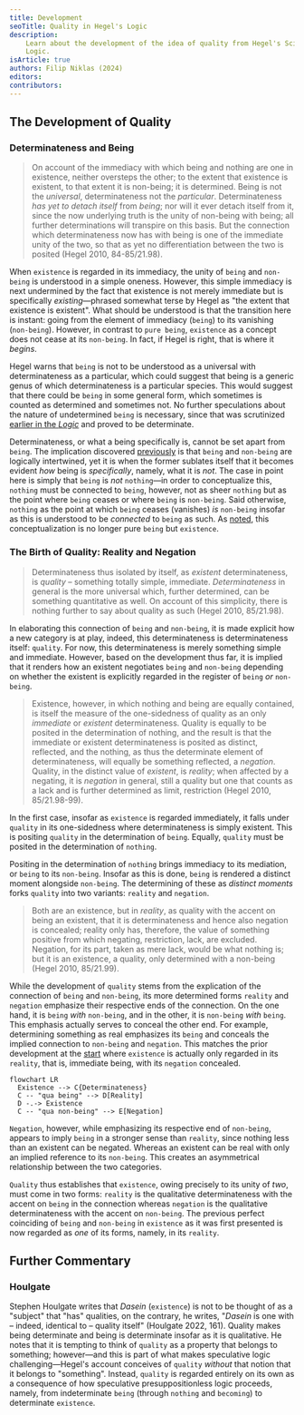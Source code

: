 ```yaml
---
title: Development
seoTitle: Quality in Hegel's Logic
description:
    Learn about the development of the idea of quality from Hegel's Science of
    Logic.
isArticle: true
authors: Filip Niklas (2024)
editors:
contributors:
---
```


## The Development of Quality

### Determinateness and Being

> On account of the immediacy with which being and nothing are one in existence,
> neither oversteps the other; to the extent that existence is existent, to that
> extent it is non-being; it is determined. Being is not the _universal_,
> determinateness not the _particular_. Determinateness _has yet to detach
> itself_ from _being_; nor will it ever detach itself from it, since the now
> underlying truth is the unity of non-being with being; all further
> determinations will transpire on this basis. But the connection which
> determinateness now has with being is one of the immediate unity of the two,
> so that as yet no differentiation between the two is posited (Hegel 2010,
> 84-85/21.98).

When `existence` is regarded in its immediacy, the unity of `being` and
`non-being` is understood in a simple oneness. However, this simple immediacy is
next undermined by the fact that existence is not merely immediate but is
specifically _existing_&mdash;phrased somewhat terse by Hegel as "the extent
that existence is existent". What should be understood is that the transition
here is instant: going from the element of immediacy (`being`) to its vanishing
(`non-being`). However, in contrast to `pure being`, `existence` as a concept
does not cease at its `non-being`. In fact, if Hegel is right, that is where it
_begins_.

Hegel warns that `being` is not to be understood as a universal with
determinateness as a particular, which could suggest that being is a generic
genus of which determinateness is a particular species. This would suggest that
there could be `being` in some general form, which sometimes is counted as
determined and sometimes not. No further speculations about the nature of
undetermined `being` is necessary, since that was scrutinized
[earlier in the _Logic_](/articles/hegel/reference/being/development) and proved
to be determinate.

Determinateness, or what a being specifically is, cannot be set apart from
`being`. The implication discovered
[previously](/articles/hegel/reference/becoming/development) is that `being` and
`non-being` are logically intertwined, yet it is when the former sublates itself
that it becomes evident _how_ being is _specifically_, namely, what it is _not_.
The case in point here is simply that `being` is _not_ `nothing`&mdash;in order
to conceptualize this, `nothing` must be connected to `being`, however, not as
sheer `nothing` but as the point where `being` ceases or where `being` is
`non-being`. Said otherwise, `nothing` as the point at which `being` ceases
(vanishes) _is_ `non-being` insofar as this is understood to be _connected_ to
`being` as such. As [noted](/articles/hegel/reference/existence/development),
this conceptualization is no longer pure `being` but `existence`.

### The Birth of Quality: Reality and Negation

> Determinateness thus isolated by itself, as _existent_ determinateness, is
> _quality_ – something totally simple, immediate. _Determinateness_ in general
> is the more universal which, further determined, can be something quantitative
> as well. On account of this simplicity, there is nothing further to say about
> quality as such (Hegel 2010, 85/21.98).

In elaborating this connection of `being` and `non-being`, it is made explicit
how a new category is at play, indeed, this determinateness is determinateness
itself: `quality`. For now, this determinateness is merely something simple and
immediate. However, based on the development thus far, it is implied that it
renders how an existent negotiates `being` and `non-being` depending on whether
the existent is explicitly regarded in the register of `being` _or_ `non-being`.

> Existence, however, in which nothing and being are equally contained, is
> itself the measure of the one-sidedness of quality as an only _immediate_ or
> _existent_ determinateness. Quality is equally to be posited in the
> determination of nothing, and the result is that the immediate or existent
> determinateness is posited as distinct, reflected, and the nothing, as thus
> the determinate element of determinateness, will equally be something
> reflected, a _negation_. Quality, in the distinct value of _existent_, is
> _reality_; when affected by a negating, it is _negation_ in general, still a
> quality but one that counts as a lack and is further determined as limit,
> restriction (Hegel 2010, 85/21.98-99).

In the first case, insofar as `existence` is regarded immediately, it falls
under `quality` in its one-sidedness where determinateness is simply existent.
This is positing `quality` in the determination of `being`. Equally, `quality`
must be posited in the determination of `nothing`.

Positing in the determination of `nothing` brings immediacy to its mediation, or
`being` to its `non-being`. Insofar as this is done, `being` is rendered a
distinct moment alongside `non-being`. The determining of these as _distinct
moments_ forks `quality` into two variants: `reality` and `negation`.

> Both are an existence, but in _reality_, as quality with the accent on being
> an existent, that it is determinateness and hence also negation is concealed;
> reality only has, therefore, the value of something positive from which
> negating, restriction, lack, are excluded. Negation, for its part, taken as
> mere lack, would be what nothing is; but it is an existence, a quality, only
> determined with a non-being (Hegel 2010, 85/21.99).

While the development of `quality` stems from the explication of the connection
of `being` and `non-being`, its more determined forms `reality` and `negation`
emphasize their respective ends of the connection. On the one hand, it is
`being` _with_ `non-being`, and in the other, it is `non-being` _with_ `being`.
This emphasis actually serves to conceal the other end. For example, determining
something as real emphasizes its `being` and conceals the implied connection to
`non-being` and `negation`. This matches the prior development at the
[start](/articles/hegel/reference/existence/development) where `existence` is
actually only regarded in its `reality`, that is, immediate being, with its
`negation` concealed.

```mermaid
flowchart LR
  Existence --> C{Determinateness}
  C -- "qua being" --> D[Reality]
  D -.-> Existence
  C -- "qua non-being" --> E[Negation]
```

`Negation`, however, while emphasizing its respective end of `non-being`,
appears to imply `being` in a stronger sense than `reality`, since nothing less
than an existent can be negated. Whereas an existent can be real with only an
implied reference to its `non-being`. This creates an asymmetrical relationship
between the two categories.

`Quality` thus establishes that `existence`, owing precisely to its unity of
_two_, must come in two forms: `reality` is the qualitative determinateness with
the accent on `being` in the connection whereas `negation` is the qualitative
determinateness with the accent on `non-being`. The previous perfect coinciding
of `being` and `non-being` in `existence` as it was first presented is now
regarded as _one_ of its forms, namely, in its `reality`.

## Further Commentary

### Houlgate

Stephen Houlgate writes that _Dasein_ (`existence`) is not to be thought of as a
"subject" that "has" qualities, on the contrary, he writes, "_Dasein_ is one
with &ndash; indeed, identical to &ndash; quality itself" (Houlgate 2022, 161).
Quality makes being determinate and being is determinate insofar as it is
qualitative. He notes that it is tempting to think of `quality` as a property
that belongs to something; however&mdash;and this is part of what makes
speculative logic challenging&mdash;Hegel's account conceives of `quality`
_without_ that notion that it belongs to "something". Instead, `quality` is
regarded entirely on its own as a consequence of how speculative
presuppositionless logic proceeds, namely, from indeterminate `being` (through
`nothing` and `becoming`) to determinate `existence`.

